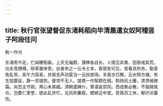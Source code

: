 ```yaml
---
---
---
```

title: 秋行官张望督促东渚耗稻向毕清晨遣女奴阿稽竖子阿段往问
---



耗一作刈

东渚雨今足，伫闻粳稻香。上天无偏颇，蒲稗各自长。人情见非类，田家戒其荒。功夫竞榾榾，除草置岸旁。谷者命之一云令士本，客居安可忘。青春具所务，勤垦免乱常。吴牛力容易，并驱去声动莫当一云纷游场。丰苗亦已穊，云水照方塘。有生固蔓延，静一资堤防。督领不无人，提携一作挈颇在纲。荆扬风土暖，肃肃候微霜。尚恐主守疏，用心未甚臧。清朝遣婢仆，寄语逾崇冈。西成聚必散，不独陵我仓。岂要仁里誉，感此乱世忙。北风吹蒹葭，蟋蟀近中堂。荏苒百工休，郁纡迟暮伤。